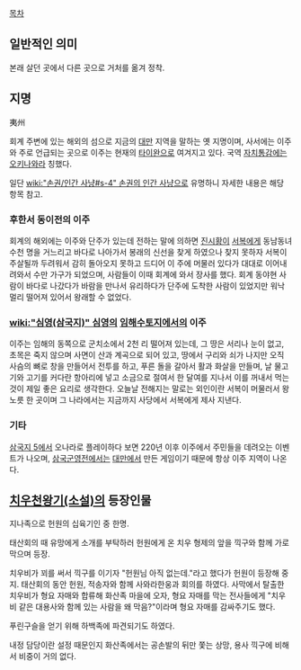 [[목차]]
== 일반적인 의미 ==
본래 살던 곳에서 다른 곳으로 거처를 옮겨 정착.

== 지명 ==
夷州

회계 주변에 있는 해외의 섬으로 지금의 [[대만]] 지역을 말하는 옛 지명이며, 사서에는 이주와 주로 언급되는 곳으로 이주는 현재의 [[타이완]]으로 여겨지고 있다. 국역 [[자치통감]]에는 [[오키나와]]라 칭했다.

일단 [[wiki:"손권/인간 사냥#s-4" 손권의 인간 사냥]]으로 유명하니 자세한 내용은 해당 항목 참고.

=== 후한서 동이전의 이주 ===
회계의 해외에는 이주와 단주가 있는데 전하는 말에 의하면 [[진시황]]이 [[서복]]에게 동남동녀 수천 명을 거느리고 바다로 나아가서 봉래의 신선을 찾게 하였으나 찾지 못하자 서복이 주살될까 두려워서 감히 돌아오지 못하고 드디어 이 주에 머물러 있다가 대대로 이어내려와서 수만 가구가 되었으며, 사람들이 이때 회계에 와서 장사를 했다. 회계 동야현 사람이 바다로 나갔다가 바람을 만나서 유리하다가 단주에 도착한 사람이 있었지만 워낙 멀리 떨어져 있어서 왕래할 수 없었다.

=== [[wiki:"심영(삼국지)" 심영]]의 [[임해수토지]]에서의 이주 ===
이주는 임해의 동쪽으로 군치소에서 2천 리 떨어져 있는데, 그 땅은 서리나 눈이 없고, 초목은 죽지 않으며 사면이 산과 계곡으로 되어 있고, 땅에서 구리와 쇠가 나지만 오직 사슴의 뼈로 창을 만들어서 전투를 하고, 푸른 돌을 갈아서 활과 화살을 만들며, 날 물고기와 고기를 커다란 항아리에 넣고 소금으로 절여서 한 달여를 지나서 이를 꺼내서 먹는 것이 제일 좋은 요리로 생각한다. 오늘날 전해지는 말로는 외인이란 서복이 머물러서 왕 노릇 한 곳이며 그 나라에서는 지금까지 사당에서 서복에게 제사 지낸다.

=== 기타 ===
[[삼국지 5]]에서 오나라로 플레이하다 보면 220년 이후 이주에서 주민들을 데려오는 이벤트가 나오며, [[삼국군영전]]에서는 [[대만]]에서 만든 게임이기 때문에 항상 이주 지역이 나온다.

== [[치우천왕기(소설)]]의 등장인물 ==
지나족으로 헌원의 십육기인 중 한명.

태산회의 때 유망에게 소개를 부탁하러 헌원에게 온 치우 형제의 앞을 끽구와 함께 가로막으며 등장.

치우비가 꾀를 써서 끽구를 이기자 "헌원님 아직 없는데."라고 했다가 헌원이 등장해 중지.
태산회의 동안 헌원, 적송자와 함께 사와라한웅과 회의를 하였다.
사막에서 탈출한 치우비가 형요 자매와 합류해 화산족 마을에 오자, 형요 자매를 막는 전사들에게 "치우비 같은 대용사와 함께 있는 사람을 왜 막음?"이라며 형요 자매를 감싸주기도 했다. 

푸린구슬을 얻기 위해 하백족에 파견되기도 하였다.

내정 담당이란 설정 때문인지 화산족에서는 공손발의 뒤만 쫓는 상망, 용사 끽구에 비해서 비중이 거의 없다.
